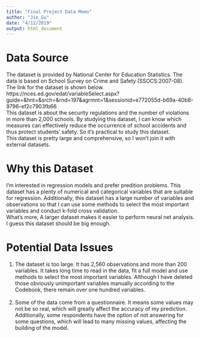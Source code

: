 ```yaml
---
title: "Final Project Data Memo"
author: "Jie_Gu"
date: "4/12/2019"
output: html_document
---
```


# Data Source
The dataset is provided by National Center for Education Statistics. The data is based on School Survey on Crime and Safety (SSOCS:2007-08). The link for the dataset is shown below.
<br>
https://nces.ed.gov/edat/variableSelect.aspx?guide=&hnt=&srch=&rnd=197&agrmnt=1&sessionid=e772055d-b69a-40b8-9796-ef2c7903fb66
<br>
This dataset is about the security regulations and the number of violations in more than 2,000 schools. By studying this dataset, I can know which measures can effectively reduce the occurrence of school accidents and thus protect students' safety. So it's practical to study this dataset.
<br>
This dataset is pretty large and comprehensive, so I won't join it with external datasets.

# Why this Dataset 
I'm interested in regression models and prefer predition problems. This dataset has a plenty of numerical and categorical variables that are suitable for regression. Additionally, this dataset has a large number of variables and observations so that I can use some methods to select the most important variables and conduct k-fold cross validation.
<br>
What's more, A larger dataset makes it easier to perform neural net analysis. I guess this dataset should be big enough.

# Potential Data Issues
1. The dataset is too large. It has 2,560 observations and more than 200 variables. It takes long time to read in the data, fit a full model and use methods to select the most important variables. Although I have deleted those obviously unimportant variables manually according to the Codebook, there remain over one hundred variables.
<br><br>
2. Some of the data come from a questionnaire. It means some values may not be so real, which will greatly affect the accuracy of my prediction. Additionally, some respondents have the option of not answering for some questions, which will lead to many missing values, affecting the building of the model.